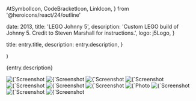   AtSymbolIcon,
  CodeBracketIcon,
  LinkIcon,
} from '@heroicons/react/24/outline'



  date: 2013,
  title: 'LEGO Johnny 5',
  description:
    'Custom LEGO build of Johnny 5. Credit to Steven Marshall for instructions.',
  logo: j5Logo,
}

  title: entry.title,
  description: entry.description,
}

  <EntryLayout>
    <Entry
      entry={entry}
      {...props}
    />
  </EntryLayout>
)

{entry.description}

<div className="not-prose">
  <ProjectBullet
    icon={AtSymbolIcon}
    text="Home"
  />
  <ProjectBullet
    icon={LinkIcon}
    text="The Brothers Brick"
    href="https://www.brothers-brick.com/2007/05/09/short-circuits-johnny-5-by-steven-marshall/"
  />
  <ProjectBullet
    icon={CodeBracketIcon}
    text="Ruby Development"
  />
</div>

<ImagesWithDetails>
  <Image
    src={j5LeftTrack}
    alt={`Screenshot from ${entry.title}: instructions for the finished left track`}
  />
  <Image
    src={j5RightTrack}
    alt={`Screenshot from ${entry.title}: instructions for the finished right track`}
  />
  <Image
    src={j5LowerBody}
    alt={`Screenshot from ${entry.title}: instructions for the finished lower body`}
  />
  <Image
    src={j5UpperBody}
    alt={`Screenshot from ${entry.title}: instructions for the finished upper body`}
  />
  <Image
    src={j5Arms}
    alt={`Screenshot from ${entry.title}: instructions for the finished arms`}
  />
  <Image
    src={j5Head}
    alt={`Screenshot from ${entry.title}: instructions for the finished head`}
  />
  <Image
    src={j5Final}
    alt={`Screenshot from ${entry.title}: the final step of the instructions`}
  />
  <Image
    src={j5Complete}
    alt={`Photo from ${entry.title}: the completed model of Johnny 5`}
  />
  <Image
    src={j5PartsFile}
    alt={`Screenshot from ${entry.title}: the LEGO parts file`}
  />
  <Image
    src={j5RubyScript}
    alt={`Screenshot from ${entry.title}: a Ruby script for parsing the parts file`}
  />
  <Image
    src={j5XmlFile}
    alt={`Screenshot from ${entry.title}: an XML file output from the Ruby script`}
  />
</ImagesWithDetails>
